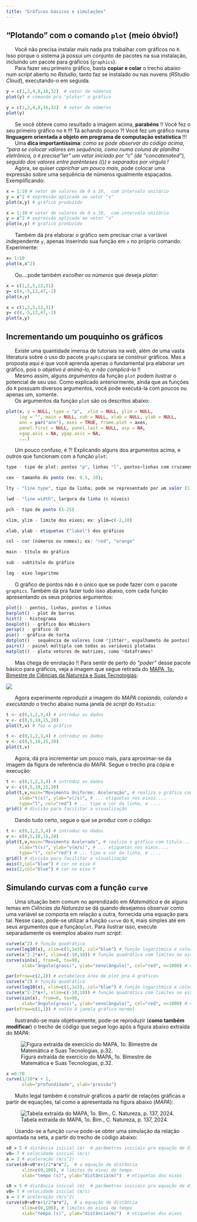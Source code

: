```yaml
---
title: "Gráficos básicos e simulações"
---
```



## "Plotando" com o comando `plot` (meio óbvio!) {#sec-basico}

|       Você não precisa instalar mais nada pra trabalhar com gráficos no `R`. Isso porque o sistema já possui um conjunto de pacotes na sua instalação, incluindo um pacote para gráficos (`graphics`).  

|       Para fazer seu primeiro gráfico, basta **copiar e colar** o trecho abaixo num *script* aberto no *Rstudio*, tanto faz se instalado ou nas nuvens (*RStudio Cloud*), executando-o em seguida.

```r
y = c(1,2,4,8,16,32)  # vetor de números
plot(y) # comando pra "plotar" o gráfico
```


```r
y = c(1,2,4,8,16,32)  # vetor de números
plot(y) 
```


|       Se você obteve como resultado a imagem acima, **parabéns** !! Você fez o seu primeiro gráfico no `R` !!! Tá achando pouco ?! Você fez um gráfico numa **linguagem orientada a objeto em programa de computação estatística** !!!

|       Uma **dica importantíssima**: *como se pode observar do código acima, "para se colocar valores em sequência, como numa coluna de planilha eletrônica, o `R` precisa "ler" um vetor iniciado por "c" (de "concatenated"), seguido dos valores entre parênteses (*()*) e separados por vírgula !*


|       Agora, se quiser *caprichar um pouco mais*, pode colocar uma expressão sobre uma sequência de números igualmente espaçados. Exemplificando:

<!-- ESCOLHER UM GRÁFICO DO MAPA E MENCIONAR -->

```r
x = 1:10 # vetor de valores de 0 a 10,  com intervalo unitário
y = x^2 # expressão aplicada ao vetor "x"
plot(x,y) # gráfico produzido
```

```r
x = 1:10 # vetor de valores de 0 a 10,  com intervalo unitário
y = x^2 # expressão aplicada ao vetor "x"
plot(x,y) # gráfico produzido
```


|       Também dá pra elaborar o gráfico sem precisar criar a variável independente `y`, apenas inserindo sua função em `x` no próprio comando. Experimente:

```r
x= 1:10
plot(x,x^2)
```



|       Ou....pode também *escolher os números* que deseja *plotar*:

```r
x = c(1,2,5,12,31)
y= c(4,-5,12,47,-2)
plot(x,y)
```


```r
x = c(1,2,5,12,31)
y= c(4,-5,12,47,-2)
plot(x,y)
```

## Incrementando um pouquinho os gráficos


|       Existe uma quantidade imensa de tutoriais na *web*, além de uma vasta literatura sobre o uso do pacote `graphics`para se construir gráficos. Mas a proposta aqui é que você aprenda apenas o fundamental pra elaborar um gráfico, pois o *objetivo é animá-lo, e não complicá-lo* !!

|       Mesmo assim, alguns *argumentos* da função `plot` podem ilustrar o potencial de seu uso. Como explicado anteriormente, ainda que as funções do `R` possuam diversos argumentos, você pode executá-la com poucos ou apenas um, somente.

|       Os argumentos da função `plot` são os descritos abaixo:

```r
plot(x, y = NULL, type = "p",  xlim = NULL, ylim = NULL,
     log = "", main = NULL, sub = NULL, xlab = NULL, ylab = NULL,
     ann = par("ann"), axes = TRUE, frame.plot = axes,
     panel.first = NULL, panel.last = NULL, asp = NA,
     xgap.axis = NA, ygap.axis = NA,
     ...)
```


|       Um pouco confuso, é ?! Explicando alguns dos argumentos acima, e outros que funcionam com a função `plot`:


```r
type - tipo de plot: pontos "p", linhas "l", pontos+linhas com cruzamento "o", pontos+linhas sem cruzamento "b", linhas verticais "h", steps "s", sem representação "n";

cex - tamanho do ponto (ex: 0.5, 20);

lty - "line type", tipo da linha; pode se representado por um valor (1,2,...) ou por "solid", "dotted", "dashed", "dotdash", "longdash", "twodash";

lwd - "line width", largura da linha (6 níveis)

pch - tipo de ponto (1-25)

xlim, ylim - limite dos eixos; ex: ylim=c(-2,10)

xlab, ylab - etiquetas ("label") dos gráficos

col - cor (números ou nomes); ex: "red", "orange"

main - título do gráfico

sub - subtítulo do gráfico

log - eixo logaritmo

```


|       O gráfico de pontos não é o único que se pode fazer com o pacote `graphics`. Também dá pra fazer tudo isso abaixo, com cada função apresentando os seus próprios argumentos:

```r
plot() - pontos, linhas, pontos e linhas
barplot() - plot de barras
hist() - histograma
boxplot() - gráfico Box-Whiskers
persp() - gráfico 3D
pie() - gráfico de torta
dotplot() - sequência de valores (com *jitter*, espalhameto de pontos)
pairs() - painel múltiplo com todas as variáveis plotadas
matplot() - plota vetores de matrizes, como *dataframes*
```

|       Mas chega de enrolação !! Para sentir de perto do *"poder"* desse pacote básico para gráficos, veja a imagem que segue retirada do [MAPA, 1o. Bimestre de Ciências da Natureza e Suas Tecnologias](https://seliga.educacao.mg.gov.br/cardenos-mapa/ensino-m%C3%A9dio-2024/1%C2%BA-bimestre-2024-ensino-m%C3%A9dio):


![](mov.acelera.png){#fig-movAcelera}


|       Agora experimente reproduzir a imagem do *MAPA* *copiando, colando e executando*  o trecho abaixo numa janela de *script* do `RStudio`:


```r
t <- c(0,1,2,3,4) # introduz os dados 
v <- c(0,5,10,15,20)
plot(t,v) # faz o gráfico
```


```r
t <- c(0,1,2,3,4) # introduz os dados 
v <- c(0,5,10,15,20)
plot(t,v)
```

|       Agora, dá pra incrementar um pouco mais, para aproximar-se da imagem da figura de referência do *MAPA*. Segue o trecho pra cópia e execução:

```r
t <- c(0,1,2,3,4) # introduz os dados 
v <- c(0,5,10,15,20)
plot(t,v,main="Movimento Uniforme: Aceleração", # realiza o gráfico com título...
     xlab="t(s)", ylab="v(/s)", # ... etiquetas nos eixos....
     type="l", col="red") # ... tipo e cor da linha, e ....
grid() # divisão para facilitar a visualização

```


|       Dando tudo certo, segue o que se produz com o código:

```r
t <- c(0,1,2,3,4) # introduz os dados 
v <- c(0,5,10,15,20)
plot(t,v,main="Movimento Acelerado", # realiza o gráfico com título...
     xlab="t(s)", ylab="v(m/s)", # ... etiquetas nos eixos....
     type="l", col="red") # ... tipo e cor da linha, e ....
grid() # divisão para facilitar a visualização
axis(1,col="blue") # cor no eixo X
axis(2,col="blue") # cor no eixo Y
```


## Simulando curvas com a função `curve`

|       Uma situação bem comum no aprendizado em *Matemática* e de alguns temas em *Ciências da Natureza* se dá quando desejamos observar como uma variável se comporta em relação a outra, fornecida uma equação para tal. Nesse caso, pode-se utilizar a função `curve` do `R`, mais simples até em seus argumentos que a função`plot`. Para ilustrar isso, execute separadamente os exemplos abaixo num *script*:


```r
curve(x^2) # função quadrática
curve(log10(x), xlim=c(1,1e3), col="blue") # função logarítmica e coloração
curve(x^2-2*x+7, xlim=c(-10,10)) # função quadrática com limites no eixo X
curve(sin(x), from=0, to=90, 
      xlab="ângulo(graus)", ylab="seno(ângulo)", col="red", n=1000) # com etiquetas nos eixos
```


```r
par(mfrow=c(2,2)) # estabelece área de plot pra 4 gráficos
curve(x^2) # função quadrática
curve(log10(x), xlim=c(1,1e3), col="blue") # função logarítmica e coloração
curve(x^2-2*x+7, xlim=c(-10,10)) # função quadrática com limites no eixo X
curve(sin(x), from=0, to=90, 
      xlab="ângulo(graus)", ylab="seno(ângulo)", col="red", n=1000) # com etiquetas nos eixos
par(mfrow=c(1,1)) # volta à janela gráfica normal
```


|       Ilustrando-se mais objetivamente, pode-se reproduzir (**como também modificar**) o trecho de código que segue logo após a figura abaixo extraída do *MAPA*: 

![Figura extraída de exercício do MAPA, 1o. Bimestre de Matemática e Suas Tecnologias, p.32.](pressao.profund.png)


```r
x =0:70
curve(1/10*x + 1,
      xlab="profundidade", ylab="pressão")
```

|       Muito legal também é construir gráficos a partir de relações gráficas a partir de equações, tal como a apresentada na figura abaixo (*MAPA*):


![Tabela extraída do MAPA, 1o. Bim., C. Natureza, p. 137, 2024.](mruv.tabela.png)

|       Usando-se a função `curve` pode-se obter uma simulação da relação apontada na seta, a partir do trecho de código abaixo:

```r

s0 = 5 # distância inicial (m)  # parâmetros iniciais pra equação de distância
v0= 7 # velocidade inicial (m/s)
a = 3 # aceleração (m/s^2)
curve(s0+v0*x+1/2*a*x^2,  # a equação de distância 
      xlim=c(0,100), # limites do eixoi de tempo
      xlab="tempo (s)", ylab="distância(m)")  # etiquetas dos eixos
```


```r

s0 = 5 # distância inicial (m)  # parâmetros iniciais pra equação de distância
v0= 7 # velocidade inicial (m/s)
a = 3 # aceleração (m/s^2)
curve(s0+v0*x+1/2*a*x^2,  # a equação de distância 
      xlim=c(0,100), # limites do eixoi de tempo
      xlab="tempo (s)", ylab="distância(m)")  # etiquetas dos eixos
```



